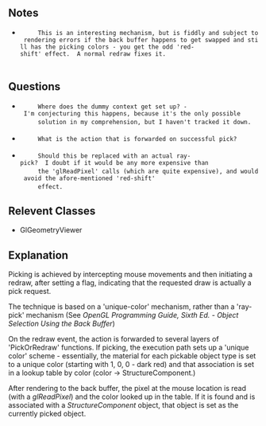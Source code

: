 ==Notes==
  <ul class="preface">
    <li>
      This is an interesting mechanism, but is fiddly and subject to rendering errors if the back buffer happens to get swapped and still has the picking colors - you get the odd 'red-shift' effect.  A normal redraw fixes it.
    </li>
    </li>
  </ul>
==Questions==
  <ul class="questions">
    <li>
      Where does the dummy context get set up? - I'm conjecturing this happens, because it's the only possible
      solution in my comprehension, but I haven't tracked it down.
    </li>
    <li>
      What is the action that is forwarded on successful pick?
    </li>
    <li>
      Should this be replaced with an actual ray-pick?  I doubt if it would be any more expensive than
      the 'glReadPixel' calls (which are quite expensive), and would avoid the afore-mentioned 'red-shift'
      effect.

  </ul>
==Relevent Classes==
  <ul class="relevent-classes">
    <li>GlGeometryViewer</li>
  </ul>
==Explanation==

Picking is achieved by intercepting mouse movements and then initiating a redraw, after setting a flag, indicating that the requested draw is actually a pick request.</p>

The technique is based on a 'unique-color' mechanism, rather than a 'ray-pick' mechanism (See ''OpenGL Programming Guide, Sixth Ed. - Object Selection Using the Back Buffer'')

On the redraw event, the action is forwarded to several layers of 'PickOrRedraw' functions.  If picking, the execution path sets up a 'unique color' scheme - essentially, the material for each pickable object type is set to a unique color (starting with 1, 0, 0 - dark red) and that association is set in a lookup table by color (color -> StructureComponent.)

After rendering to the back buffer, the pixel at the mouse location is read (with a <em>glReadPixel</em>) and the color looked up in the table.  If it is found and is associated with a <em>StructureComponent</em> object, that object is set as the currently picked object.